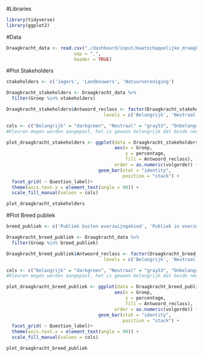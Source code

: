 #Libraries
```r
library(tidyverse)
library(ggplot2)
```

#Data
```r
Draagkracht_data <- read.csv("./dashboard/input/maatschappelijke_draagkracht/F14_4_data.csv",
                         sep = ",",
                         header = TRUE)
```

#Plot Stakeholders
```r
stakeholders <- c('Jagers', 'Landbouwers', 'Natuurvereniging')

Draagkracht_stakeholders <- Draagkracht_data %>%
  filter(Groep %in% stakeholders)

Draagkracht_stakeholders$Antwoord_reclass <- factor(Draagkracht_stakeholders$Antwoord_reclass , 
                                    levels = c('Belangrijk', 'Neutraal', 'Onbelangrijk', 'Neutraal '))

cols <- c("Belangrijk" = "darkgreen", "Neutraal" = "gray53", "Onbelangrijk" = "darkred", "Neutraal" = "gray53")
#Kleuren mogen worden aangepast, het is gewoon belangrijk dat beide neutraal factors dezelfde kleur hebben

plot_draagkracht_stakeholders <- ggplot(data = Draagkracht_stakeholders,
                                        aes(x = Groep,
                                            y = percentage,
                                            fill = Antwoord_reclass),
                                        order = as.numeric(volgorde)) +
                                  geom_bar(stat = "identity", 
                                           position = "stack") +
  facet_grid( ~ Question_label)+
  theme(axis.text.x = element_text(angle = 90)) +
  scale_fill_manual(values = cols)

plot_draagkracht_stakeholders
```
#Plot Breed publiek
```r
breed_publiek <- c('Publiek buiten everzwijngebied', 'Publiek in everzwijngebied')

Draagkracht_breed_publiek <- Draagkracht_data %>%
  filter(Groep %in% breed_publiek)

Draagkracht_breed_publiek$Antwoord_reclass <- factor(Draagkracht_breed_publiek$Antwoord_reclass , 
                                    levels = c('Belangrijk', 'Neutraal', 'Onbelangrijk', 'Neutraal '))

cols <- c("Belangrijk" = "darkgreen", "Neutraal" = "gray53", "Onbelangrijk" = "darkred", "Neutraal" = "gray53")
#Kleuren mogen worden aangepast, het is gewoon belangrijk dat beide neutraal factors dezelfde kleur hebben

plot_draagkracht_breed_publiek <- ggplot(data = Draagkracht_breed_publiek,
                                        aes(x = Groep,
                                            y = percentage,
                                            fill = Antwoord_reclass),
                                        order = as.numeric(volgorde)) +
                                  geom_bar(stat = "identity", 
                                           position = "stack") +
  facet_grid( ~ Question_label)+
  theme(axis.text.x = element_text(angle = 90)) +
  scale_fill_manual(values = cols)

plot_draagkracht_breed_publiek
```



